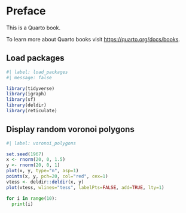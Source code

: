 # Preface {.unnumbered}

This is a Quarto book.

To learn more about Quarto books visit <https://quarto.org/docs/books>.

## Load packages

```r
#| label: load_packages
#| message: false

library(tidyverse)
library(igraph)
library(sf)
library(deldir)
library(reticulate)

```

## Display random voronoi polygons

```r
#| label: voronoi_polygons

set.seed(1967)
x <- rnorm(20, 0, 1.5)
y <- rnorm(20, 0, 1)
plot(x, y, type="n", asp=1)
points(x, y, pch=20, col="red", cex=1)
vtess <- deldir::deldir(x, y)
plot(vtess, wlines="tess", labelPts=FALSE, add=TRUE, lty=1)

```

```python

for i in range(10):
  print(i)

```
